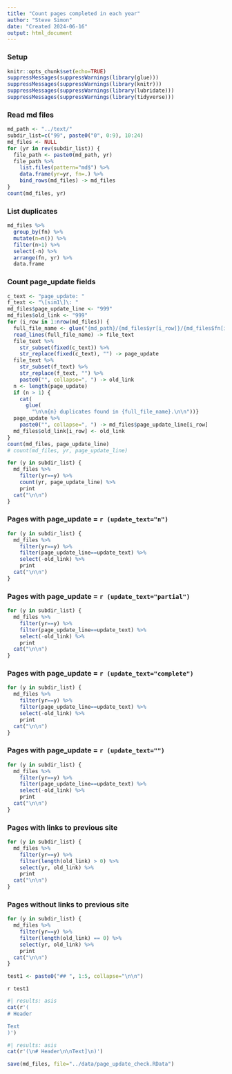```yaml
---
title: "Count pages completed in each year"
author: "Steve Simon"
date: "Created 2024-06-16"
output: html_document
---
```


### Setup

```r
knitr::opts_chunk$set(echo=TRUE)
suppressMessages(suppressWarnings(library(glue)))
suppressMessages(suppressWarnings(library(knitr)))
suppressMessages(suppressWarnings(library(lubridate)))
suppressMessages(suppressWarnings(library(tidyverse)))
```

### Read md files

```r
md_path <- "../text/"
subdir_list=c("99", paste0("0", 0:9), 10:24)
md_files <- NULL
for (yr in rev(subdir_list)) {
  file_path <- paste0(md_path, yr)
  file_path %>%
    list.files(pattern="md$") %>%
    data.frame(yr=yr, fn=.) %>%
    bind_rows(md_files) -> md_files
}
count(md_files, yr)
```

### List duplicates

```r
md_files %>%
  group_by(fn) %>%
  mutate(n=n()) %>%
  filter(n>1) %>%
  select(-n) %>%
  arrange(fn, yr) %>%
  data.frame
```

### Count page_update fields

```r
c_text <- "page_update: "
f_text <- "\[sim1\]\: "
md_files$page_update_line <- "999"
md_files$old_link <- "999"
for (i_row in 1:nrow(md_files)) {
  full_file_name <- glue("{md_path}/{md_files$yr[i_row]}/{md_files$fn[i_row]}")
  read_lines(full_file_name) -> file_text
  file_text %>%
    str_subset(fixed(c_text)) %>%
    str_replace(fixed(c_text), "") -> page_update
  file_text %>%
    str_subset(f_text) %>%
    str_replace(f_text, "") %>%
    paste0("", collapse=", ") -> old_link
  n <- length(page_update)
  if (n > 1) {
    cat(
      glue(
        "\n\n{n} duplicates found in {full_file_name}.\n\n"))}
  page_update %>%
    paste0("", collapse=", ") -> md_files$page_update_line[i_row]
  md_files$old_link[i_row] <- old_link
}
count(md_files, page_update_line)
# count(md_files, yr, page_update_line)
```

```r
for (y in subdir_list) {
  md_files %>%
    filter(yr==y) %>%
    count(yr, page_update_line) %>%
    print
  cat("\n\n")
}
```

### Pages with page_update = `r (update_text="n")`

```r
for (y in subdir_list) {
  md_files %>%
    filter(yr==y) %>%
    filter(page_update_line==update_text) %>%
    select(-old_link) %>%
    print
  cat("\n\n")
}
```

### Pages with page_update = `r (update_text="partial")`

```r
for (y in subdir_list) {
  md_files %>%
    filter(yr==y) %>%
    filter(page_update_line==update_text) %>%
    select(-old_link) %>%
    print
  cat("\n\n")
}
```

### Pages with page_update = `r (update_text="complete")`

```r
for (y in subdir_list) {
  md_files %>%
    filter(yr==y) %>%
    filter(page_update_line==update_text) %>%
    select(-old_link) %>%
    print
  cat("\n\n")
}
```

### Pages with page_update = `r (update_text="")`

```r
for (y in subdir_list) {
  md_files %>%
    filter(yr==y) %>%
    filter(page_update_line==update_text) %>%
    select(-old_link) %>%
    print
  cat("\n\n")
}
```

### Pages with links to previous site

```r
for (y in subdir_list) {
  md_files %>%
    filter(yr==y) %>%
    filter(length(old_link) > 0) %>%
    select(yr, old_link) %>%
    print
  cat("\n\n")
}
```

### Pages without links to previous site

```r
for (y in subdir_list) {
  md_files %>%
    filter(yr==y) %>%
    filter(length(old_link) == 0) %>%
    select(yr, old_link) %>%
    print
  cat("\n\n")
}
```

```r
test1 <- paste0("## ", 1:5, collapse="\n\n")
```

`r test1`

```r
#| results: asis
cat(r'(
# Header

Text
)')
```

```r
#| results: asis
cat(r'(\n# Header\n\nText]\n)')
```

```r
save(md_files, file="../data/page_update_check.RData")
```

